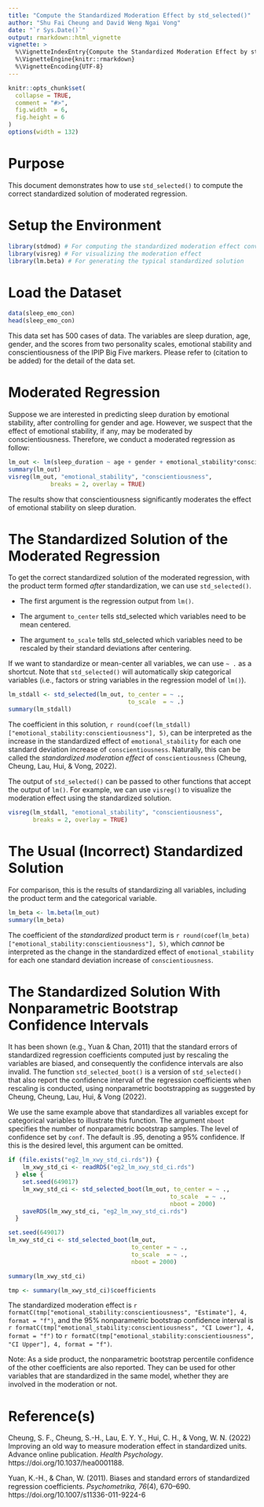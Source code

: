 ```yaml
---
title: "Compute the Standardized Moderation Effect by std_selected()"
author: "Shu Fai Cheung and David Weng Ngai Vong"
date: "`r Sys.Date()`"
output: rmarkdown::html_vignette
vignette: >
  %\VignetteIndexEntry{Compute the Standardized Moderation Effect by std_selected()}
  %\VignetteEngine{knitr::rmarkdown}
  %\VignetteEncoding{UTF-8}
---
```


```r
knitr::opts_chunk$set(
  collapse = TRUE,
  comment = "#>",
  fig.width  = 6, 
  fig.height = 6
)
options(width = 132)
```

# Purpose

This document demonstrates how to use `std_selected()` to compute the correct standardized solution of moderated regression.

# Setup the Environment

```r
library(stdmod) # For computing the standardized moderation effect conveniently
library(visreg) # For visualizing the moderation effect
library(lm.beta) # For generating the typical standardized solution
```

# Load the Dataset

```r
data(sleep_emo_con)
head(sleep_emo_con)
```

This data set has 500 cases of data. The variables are sleep duration, age, gender,
and the scores from two personality scales, emotional stability and
conscientiousness of the IPIP Big Five markers. Please refer to
(citation to be added) for the detail of the data set.


# Moderated Regression

Suppose we are interested in predicting sleep duration by emotional stability,
after controlling for gender and age. However, we suspect that the effect of
emotional stability, if any, may be moderated by conscientiousness. Therefore,
we conduct a moderated regression as follow:

```r
lm_out <- lm(sleep_duration ~ age + gender + emotional_stability*conscientiousness, sleep_emo_con)
summary(lm_out)
visreg(lm_out, "emotional_stability", "conscientiousness",
            breaks = 2, overlay = TRUE)
```

The results show that conscientiousness significantly moderates the effect of
emotional stability on sleep duration.

# The Standardized Solution of the Moderated Regression

To get the correct standardized solution of the moderated regression, with the
product term formed *after* standardization, we can use `std_selected()`.

- The first argument is the regression output from `lm()`. 

- The argument `to_center` tells std_selected which variables need to be mean
  centered. 

- The argument `to_scale` tells std_selected which variables need to be rescaled
  by their standard deviations after centering.

If we want to standardize or mean-center all variables, we can use `~ .` as a
shortcut. Note that `std_selected()` will  automatically skip categorical
variables (i.e., factors or string variables in the regression model of `lm()`).

```r
lm_stdall <- std_selected(lm_out, to_center = ~ .,
                                  to_scale  = ~ .)
summary(lm_stdall)
```

The coefficient in this solution,  `r round(coef(lm_stdall)["emotional_stability:conscientiousness"], 5)`, can be interpreted as the increase in the standardized effect of `emotional_stability` for each one standard
deviation increase of `conscientiousness`. Naturally, this can be called the
*standardized moderation effect* of `conscientiousness` (Cheung, Cheung, Lau, Hui, & Vong, 2022).

The output of `std_selected()` can be passed to other functions that accept the
output of `lm()`. For example, we can use `visreg()` to visualize the moderation
effect using the standardized solution.

```r
visreg(lm_stdall, "emotional_stability", "conscientiousness",
       breaks = 2, overlay = TRUE)
```

# The Usual (Incorrect) Standardized Solution

For comparison, this is the results of standardizing all variables, including
the product term and the categorical variable.

```r
lm_beta <- lm.beta(lm_out)
summary(lm_beta)
```

The coefficient of the *standardized* product term is
`r round(coef(lm_beta)["emotional_stability:conscientiousness"], 5)`, which
*cannot* be interpreted as the change in the standardized effect of
`emotional_stability` for each one standard deviation increase of `conscientiousness`.

# The Standardized Solution With Nonparametric Bootstrap Confidence Intervals

It has been shown (e.g., Yuan & Chan, 2011) that the standard errors of
standardized regression coefficients computed just by rescaling the variables
are biased, and consequently the confidence intervals are also invalid. The
function `std_selected_boot()` is a version of `std_selected()` that also
report the confidence interval of the regression coefficients when rescaling is conducted,
using nonparametric bootstrapping as suggested by Cheung, Cheung, Lau, Hui, & Vong (2022).

We use the same example above that standardizes all variables except for
categorical variables to illustrate this function. The argument `nboot`
specifies the number of nonparametric bootstrap samples.
The level of confidence set by `conf`. The default is .95, denoting a 95%
confidence. If this is the desired level, this argument can be omitted.

```r
if (file.exists("eg2_lm_xwy_std_ci.rds")) {
    lm_xwy_std_ci <- readRDS("eg2_lm_xwy_std_ci.rds")
  } else {
    set.seed(649017)
    lm_xwy_std_ci <- std_selected_boot(lm_out, to_center = ~ .,
                                              to_scale  = ~ .,
                                              nboot = 2000)
    saveRDS(lm_xwy_std_ci, "eg2_lm_xwy_std_ci.rds")
  }
```

```r
set.seed(649017)
lm_xwy_std_ci <- std_selected_boot(lm_out,
                                   to_center = ~ .,
                                   to_scale  = ~ .,
                                   nboot = 2000)
```

```r
summary(lm_xwy_std_ci)
```

```r
tmp <- summary(lm_xwy_std_ci)$coefficients
```

The standardized moderation effect is 
`r formatC(tmp["emotional_stability:conscientiousness", "Estimate"], 4, format = "f")`,
and the 95% nonparametric bootstrap confidence interval is
`r formatC(tmp["emotional_stability:conscientiousness", "CI Lower"], 4, format = "f")` to
`r formatC(tmp["emotional_stability:conscientiousness", "CI Upper"], 4, format = "f")`.

Note: As a side product, the nonparametric bootstrap percentile confidence of the other
coefficients are also reported. They can be used for other variables that are
standardized in the same model, whether they are involved in the moderation or not.

# Reference(s)


Cheung, S. F., Cheung, S.-H., Lau, E. Y. Y., Hui, C. H., & Vong, W. N. (2022)
Improving an old way to measure moderation effect in standardized units.
Advance online publication. *Health Psychology*. https://doi.org/10.1037/hea0001188.


Yuan, K.-H., & Chan, W. (2011). Biases and standard errors of standardized
regression coefficients. *Psychometrika, 76*(4), 670–690.
https://doi.org/10.1007/s11336-011-9224-6
